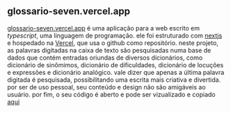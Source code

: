 ## glossario-seven.vercel.app

[glossario-seven.vercel.app](https://glossario-seven.vercel.app) 
é uma aplicação para a web escrito em _typescript_, 
uma linguagem de programação. ele foi estruturado com [nextjs](https://nextjs.org/)
e hospedado na [Vercel](https://vercel.com), que usa o github como 
repositório. neste projeto, as palavras digitadas na caixa de texto
são pesquisadas numa base de dados que contém entradas oriundas
de diversos dicionários, como dicionário de sinômimos, dicionário de dificuldades,
dicionário de locuções e expressões e dicionário analógico. vale dizer que apenas a última
palavra digitada é pesquisada, possibilitando uma escrita mais criativa e divertida. 
por ser de uso pessoal, seu conteúdo e design não são amigáveis ao usuário. por fim, o seu
código é aberto e pode ser vizualizado e copiado [aqui](https://github.com/renribsilva/glossario)